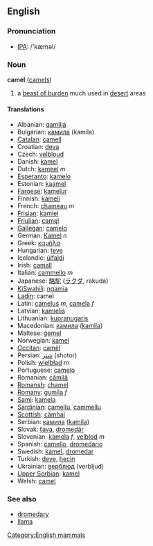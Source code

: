 ==English==
=== Pronunciation ===
*[[w:IPA|IPA]]: /'kæməl/

=== Noun ===
'''camel''' ([[camels]])

# a [[beast of burden]] much used in [[desert]] areas

==== Translations ====
*Albanian: [[gamilja]]
*Bulgarian: [[камила]] (kamila)
*[[Catalan]]: [[camell]]
*Croatian: [[deva]]
*Czech: [[velbloud]]
*Danish: [[kamel]]
*Dutch: [[kameel]] ''m''
*[[Esperanto]]: [[kamelo]]
*Estonian: [[kaamel]]
*[[Faroese]]: [[kamelur]]
*Finnish: [[kameli]]
*French: [[chameau]] ''m''
*[[Frisian]]: [[kamiel]]
*[[Friulian]]: [[camęl]]
*[[Gallegan]]: [[camelo]]
*German: [[Kamel]] ''n''
*Greek: [[καμήλα]]
*Hungarian: [[teve]]
*Icelandic: [[úlfaldi]]
*Irish: [[camall]]
*Italian: [[cammello]] ''m''
*Japanese: [[駱駝]] ([[ラクダ]], rakuda)
*[[KiSwahili]]: [[ngamia]]
*[[Ladin]]: camel
*Latin: [[camelus]] ''m'', [[camela]] ''f''
*Latvian: [[kamielis]]
*Lithuanian: [[kupranugaris]]
*Macedonian: [[камила]] ([[kamila]])
*Maltese: [[ġemel]]
*Norwegian: [[kamel]]
*[[Occitan]]: [[camèl]]
*Persian: [[شتر]] (shotor)
*Polish: [[wielbłąd]] ''m''
*Portuguese: [[camelo]]
*Romanian: [[cămilă]]
*[[Romansh]]: [[chamel]]
*[[Romany]]: [[gumila]] ''f''
*[[Sami]]: [[kamela]]
*[[Sardinian]]: [[camellu]], [[cammellu]]
*[[Scottish]]: [[càmhal]]
*Serbian: [[камила]] ([[kamila]])
*Slovak: [[ťava]], [[dromedár]]
*Slovenian: [[kamela]] ''f'', [[velblod]] ''m''
*Spanish: [[camello]], [[dromedario]]
*Swedish: [[kamel]], [[dromedar]]
*Turkish: [[deve]], [[hecin]]
*Ukrainian: [[верблюд]] (verbljud)
*[[Upper Sorbian]]: [[kamel]]
*Welsh: [[camel]]

===See also===
*[[dromedary]]
*[[llama]]

[[Category:English mammals]]